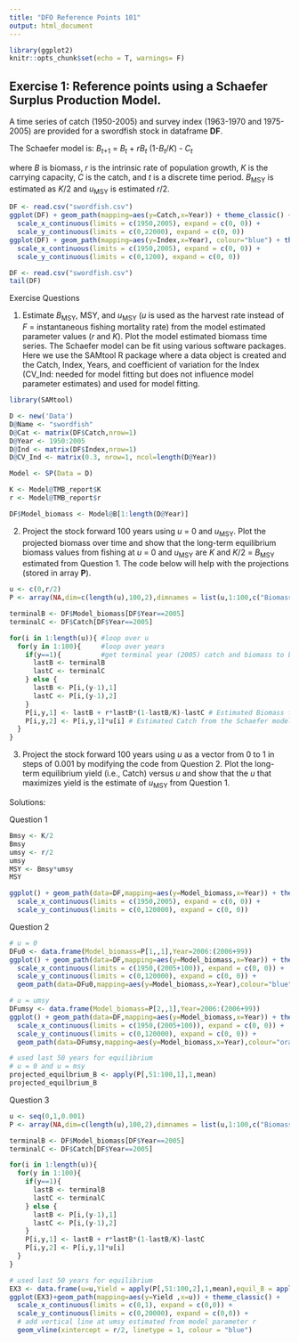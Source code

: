 ```yaml
---
title: "DFO Reference Points 101"
output: html_document
---
```


```r
library(ggplot2)
knitr::opts_chunk$set(echo = T, warnings= F)
```

## Exercise 1: Reference points using a Schaefer Surplus Production Model. 

A time series of catch (1950-2005) and survey index (1963-1970 and 1975-2005) are provided for a swordfish stock in dataframe **DF**. 

The Schaefer model is: *B*~*t*+1~ = *B*~*t*~ + *rB*~*t*~ (1-*B*~*t*~/*K*) - *C*~*t*~

where *B* is biomass, *r* is the intrinsic rate of population growth, *K* is the carrying capacity, *C* is the catch, and *t* is a discrete time period. *B*~MSY~ is estimated as *K*/2 and *u*~MSY~ is estimated *r*/2.

```r
DF <- read.csv("swordfish.csv")
ggplot(DF) + geom_path(mapping=aes(y=Catch,x=Year)) + theme_classic() +
  scale_x_continuous(limits = c(1950,2005), expand = c(0, 0)) +
  scale_y_continuous(limits = c(0,22000), expand = c(0, 0)) 
ggplot(DF) + geom_path(mapping=aes(y=Index,x=Year), colour="blue") + theme_classic() +
  scale_x_continuous(limits = c(1950,2005), expand = c(0, 0)) +
  scale_y_continuous(limits = c(0,1200), expand = c(0, 0)) 
```

```r
DF <- read.csv("swordfish.csv")
tail(DF)
```

Exercise Questions

1. Estimate *B*~MSY~, MSY, and *u*~MSY~ (*u* is used as the harvest rate instead of *F* = instantaneous fishing mortality rate) from the model estimated parameter values (*r* and *K*). Plot the model estimated biomass time series. The Schaefer model can be fit using various software packages. Here we use the SAMtool R package where a data object is created and the Catch, Index, Years, and coefficient of variation for the Index (CV_Ind: needed for model fitting but does not influence model parameter estimates) and used for model fitting.


```r
library(SAMtool)

D <- new('Data')
D@Name <- "swordfish"
D@Cat <- matrix(DF$Catch,nrow=1)
D@Year <- 1950:2005
D@Ind <- matrix(DF$Index,nrow=1)
D@CV_Ind <- matrix(0.3, nrow=1, ncol=length(D@Year))

Model <- SP(Data = D)

K <- Model@TMB_report$K
r <- Model@TMB_report$r

DF$Model_biomass <- Model@B[1:length(D@Year)]
```

2. Project the stock forward 100 years using *u* = 0 and *u*~MSY~. Plot the projected biomass over time and show that the long-term equilibrium biomass values from fishing at *u* = 0 and *u*~MSY~ are *K* and *K*/2 = *B*~MSY~ estimated from Question 1. The code below will help with the projections (stored in array **P**).

```r
u <- c(0,r/2)
P <- array(NA,dim=c(length(u),100,2),dimnames = list(u,1:100,c("Biomass","Catch")))

terminalB <- DF$Model_biomass[DF$Year==2005]
terminalC <- DF$Catch[DF$Year==2005]

for(i in 1:length(u)){ #loop over u
  for(y in 1:100){     #loop over years
    if(y==1){          #get terminal year (2005) catch and biomass to begin projections for year 1
      lastB <- terminalB
      lastC <- terminalC
    } else {
      lastB <- P[i,(y-1),1]
      lastC <- P[i,(y-1),2]
    }
    P[i,y,1] <- lastB + r*lastB*(1-lastB/K)-lastC # Estimated Biomass from the Schaefer model
    P[i,y,2] <- P[i,y,1]*u[i] # Estimated Catch from the Schaefer model
  }
}
```

3. Project the stock forward 100 years using *u* as a vector from 0 to 1 in steps of 0.001 by modifying the code from Question 2. Plot the long-term equilibrium yield (i.e., Catch) versus *u* and show that the *u* that maximizes yield is the estimate of *u*~MSY~ from Question 1.


Solutions:

Question 1

```r
Bmsy <- K/2
Bmsy
umsy <- r/2
umsy
MSY <- Bmsy*umsy
MSY

ggplot() + geom_path(data=DF,mapping=aes(y=Model_biomass,x=Year)) + theme_classic()  +
  scale_x_continuous(limits = c(1950,2005), expand = c(0, 0)) +
  scale_y_continuous(limits = c(0,120000), expand = c(0, 0))

```

Question 2

```r
# u = 0
DFu0 <- data.frame(Model_biomass=P[1,,1],Year=2006:(2006+99))
ggplot() + geom_path(data=DF,mapping=aes(y=Model_biomass,x=Year)) + theme_classic()  +
  scale_x_continuous(limits = c(1950,(2005+100)), expand = c(0, 0)) +
  scale_y_continuous(limits = c(0,120000), expand = c(0, 0)) +
  geom_path(data=DFu0,mapping=aes(y=Model_biomass,x=Year),colour="blue")

# u = umsy
DFumsy <- data.frame(Model_biomass=P[2,,1],Year=2006:(2006+99))
ggplot() + geom_path(data=DF,mapping=aes(y=Model_biomass,x=Year)) + theme_classic()  +
  scale_x_continuous(limits = c(1950,(2005+100)), expand = c(0, 0)) +
  scale_y_continuous(limits = c(0,120000), expand = c(0, 0)) +
  geom_path(data=DFumsy,mapping=aes(y=Model_biomass,x=Year),colour="orange")

# used last 50 years for equilibrium 
# u = 0 and u = msy
projected_equilbrium_B <- apply(P[,51:100,1],1,mean)
projected_equilbrium_B
```

Question 3

```r
u <- seq(0,1,0.001)
P <- array(NA,dim=c(length(u),100,2),dimnames = list(u,1:100,c("Biomass","Catch")))

terminalB <- DF$Model_biomass[DF$Year==2005]
terminalC <- DF$Catch[DF$Year==2005]

for(i in 1:length(u)){
  for(y in 1:100){
    if(y==1){
      lastB <- terminalB
      lastC <- terminalC
    } else {
      lastB <- P[i,(y-1),1]
      lastC <- P[i,(y-1),2]
    }
    P[i,y,1] <- lastB + r*lastB*(1-lastB/K)-lastC
    P[i,y,2] <- P[i,y,1]*u[i]
  }
}

# used last 50 years for equilibrium 
EX3 <- data.frame(u=u,Yield = apply(P[,51:100,2],1,mean),equil_B = apply(P[,51:100,1],1,mean))
ggplot(EX3)+geom_path(mapping=aes(y=Yield ,x=u)) + theme_classic() +
  scale_x_continuous(limits = c(0,1), expand = c(0,0)) +
  scale_y_continuous(limits = c(0,20000), expand = c(0,0)) +
  # add vertical line at umsy estimated from model parameter r
  geom_vline(xintercept = r/2, linetype = 1, colour = "blue") 
```